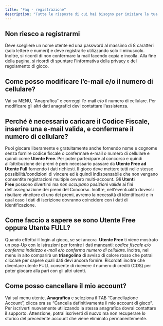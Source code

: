 ```yaml
---
title: "Faq - registrazione"
description: "Tutte le risposte di cui hai bisogno per iniziare la tua avventura"
---
```


## Non riesco a registrarmi

Deve scegliere un nome utente ed una password al massimo di 8 caratteri (solo lettere e numeri) e deve registrarle utilizzando solo il minuscolo. Inoltre, si ricordi di non confermare la mail facendo copia e incolla. Alla fine della pagina, si ricordi di spuntare l'informativa della privacy e del regolamento di gioco.

## Come posso modificare l’e-mail e/o il numero di cellulare?

Vai su MENU, “Anagrafica” e correggi l’e-mail e/o il numero di cellulare. Per modificare gli altri dati anagrafici devi contattare l'assistenza.

## Perché è necessario caricare il Codice Fiscale, inserire una e-mail valida, e confermare il numero di cellulare?

Puoi giocare liberamente e gratuitamente anche fornendo nome e cognome senza fornire codice fiscale o confermare e-mail o numero di cellulare e quindi come **Utente Free**. Per poter partecipare al concorso e quindi all’attribuzione dei premi è però necessario passare da **Utente Free ad Utente Full** fornendo i dati richiesti. Il gioco deve mettere tutti nelle stesse possibilità/condizioni di vincere ed è quindi indispensabile che non vengano consentite registrazioni multiple ovvero multi-account. Gli **Utenti Free** possono divertirsi ma _non occupano posizioni valide_ ai fini dell'assegnazione dei premi del Concorso. Inoltre, nell'eventualità dovessi risultare vincitore di uno dei premi, avremo la necessità di identificarti e in qual caso i dati di iscrizione dovranno coincidere con i dati di identificazione.

## Come faccio a sapere se sono Utente Free oppure Utente FULL?

Quando effettui il login al gioco, se sei ancora  **Utente Free** ti viene mostrato un pop-Up con le istruzioni per fornire i dati mancanti: _codice fiscale e/o conferma indirizzo e-mail e/o conferma numero di cellulare_. Inoltre, nel menu in alto comparirà un **triangolino** di avviso di colore rosso che potrai cliccare per sapere quali dati devi ancora fornire. Ricordati inoltre che diventare utente FULL consente di ricevere il numero di crediti (CDS) per poter giocare alla pari con gli altri utenti.

## Come posso cancellare il mio account?

Vai sul menu utente, **Anagrafica** e seleziona il TAB “Cancellazione Account”, clicca ora su “Cancella definitivamente il mio account di gioco”. Per iscriverti nuovamente utilizzando la stessa anagrafica dovrai contattare il supporto. Attenzione, potrai iscriverti di nuovo ma non recuperare lo storico del precedente account che viene eliminato permanentemente.